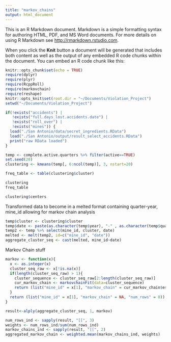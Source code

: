 ```yaml
---
title: "markov_chains"
output: html_document
---
```


This is an R Markdown document. Markdown is a simple formatting syntax for authoring HTML, PDF, and MS Word documents. For more details on using R Markdown see <http://rmarkdown.rstudio.com>.

When you click the **Knit** button a document will be generated that includes both content as well as the output of any embedded R code chunks within the document. You can embed an R code chunk like this:

```r
knitr::opts_chunk$set(echo = TRUE)
require(dplyr)
require(plyr)
require(RcppRoll)
require(markovchain)
require(reshape)
knitr::opts_knit$set(root.dir = "~/Documents/Violation_Project")
setwd("~/Documents/Violation_Project")

if(!exists("accidents") | 
   !exists("full.days_lost.accidents.date") | 
   !exists("roll_over") | 
   !exists("mines")) {
  load("./San Antonio/data/secret_ingredients.RData")
  load("./San Antonio/output/result_select_accidents.RData")
  print("raw RData loaded")
}
```

```r

temp <- complete.active.quarters %>% filter(active==TRUE)
set.seed(20)
clustering <- kmeans(temp[, 6:ncol(temp)], 3, nstart=20)

freq_table <- table(clustering$cluster)

```

```r
clustering
freq_table

clustering$centers
```

Transformed data to become in a melted format containing quarter-year, mine_id allowing for markov chain analysis
```r

temp$cluster <- clustering$cluster
temp$date <- paste(as.character(temp$year), "-" , as.character(temp$quarter))
temp2 <- temp %>% select(mine_id, cluster, date)
melted <- melt(temp2, id=c("mine_id", "date"))
aggregate_cluster_seq <- cast(melted, mine_id~date)
```

Markov Chain stuff
```r
markov <- function(x){
  x <- as.integer(x)
  cluster_seq_raw <- x[!is.na(x)]
  if(length(cluster_seq_raw) > 1){
    cluster_sequence <- cluster_seq_raw[2:length(cluster_seq_raw)]
    cur_markov_chain <- markovchainFit(data=cluster_sequence)
    return (list("mine_id" = x[1], "markov_chain" = cur_markov_chain$estimate, "num_rows" = length(cluster_seq_raw)))
  }
  return (list("mine_id" = x[1], "markov_chain" = NA, "num_rows" = 0))
}
```

```r
result<-alply(aggregate_cluster_seq, 1, markov)
```

```r
num_rows_ind <- sapply(result, "[[", 3)
weights <- num_rows_ind/sum(num_rows_ind)
markov_chains_ind <- sapply(result, "[[", 2)
aggregated_markov_chain <- weighted.mean(markov_chains_ind, weights)
```

